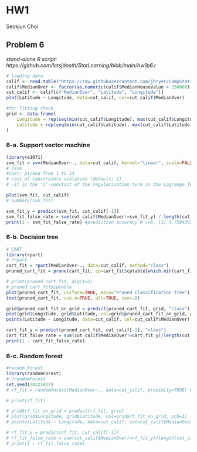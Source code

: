 # HW1

Seokjun Choi

## Problem 6

*stand-alone R script: https://github.com/letsjdosth/StatLearning/blob/main/hw1p6.r*

```r
# loading data
calif <- read.table("https://raw.githubusercontent.com/jbryer/CompStats/master/Data/cadata.dat",header = TRUE)
calif$MedianOver <- factor(as.numeric(calif$MedianHouseValue > 250000))
cut_calif <- calif[c("MedianOver", "Latitude", "Longitude")]
plot(Latitude ~ Longitude, data=cut_calif, col=cut_calif$MedianOver)

#for fitting check
grid <- data.frame(
    Longitude = rep(seq(min(cut_calif$Longitude), max(cut_calif$Longitude), length.out=100), each=100),
    Latitude = rep(seq(min(cut_calif$Latitude), max(cut_calif$Latitude), length.out=100), times=100)
)
```

### 6-a. Support vector machine
```r
library(e1071)
svm_fit = svm(MedianOver~., data=cut_calif, kernel="linear", scale=FALSE, cost=6)
# ?svm
#cost: picked from 1 to 13
# cost of constraints violation (default: 1)
# —it is the ‘C’-constant of the regularization term in the Lagrange formulation.
```
```r
plot(svm_fit, cut_calif)
# summary(svm_fit)
```

```r
svm_fit_y = predict(svm_fit, cut_calif[-1])
svm_fit_false_rate = sum(cut_calif$MedianOver!=svm_fit_y) / length(cut_calif$MedianOver)
print(1 - svm_fit_false_rate) #prediction accuracy # c=6, [1] 0.7584302
```


### 6-b. Decision tree


```r
# CART
library(rpart)
# ?rpart
cart_fit = rpart(MedianOver~., data=cut_calif, method="class")
pruned_cart_fit = prune(cart_fit, cp=cart_fit$cptable[which.min(cart_fit$cptable[,"xerror"]),"CP"])
```
```r
# print(pruned_cart_fit, digit=2)
# pruned_cart_fit$cptable
plot(pruned_cart_fit, uniform=TRUE, main="Pruned Classification Tree")
text(pruned_cart_fit, use.n=TRUE, all=TRUE, cex=.8)

grid$pruned_cart_fit_on_grid = predict(pruned_cart_fit, grid, "class")
plot(grid$Longitude, grid$Latitude, col=grid$pruned_cart_fit_on_grid, pch=1)
points(Latitude ~ Longitude, data=cut_calif, col=cut_calif$MedianOver)
```

```r
cart_fit_y = predict(pruned_cart_fit, cut_calif[-1], "class")
cart_fit_false_rate = sum(cut_calif$MedianOver!=cart_fit_y)/length(cut_calif$MedianOver)
print(1 - cart_fit_false_rate)
```

### 6-c. Random forest

```r
#random forest
library(randomForest)
# ?randomForest
set.seed(20221017)
# rf_fit = randomForest(MedianOver~., data=cut_calif, proximity=TRUE) #super time consuming, memory burst!!
```

```r
# print(rf_fit)

# grid$rf_fit_on_grid = predict(rf_fit, grid)
# plot(grid$Longitude, grid$Latitude, col=grid$rf_fit_on_grid, pch=1)
# points(Latitude ~ Longitude, data=cut_calif, col=cut_calif$MedianOver)
```
```r
# rf_fit_y = predict(rf_fit, cut_calif[-1])
# rf_fit_false_rate = sum(cut_calif$MedianOver!=rf_fit_y)/length(cut_calif$MedianOver)
# print(1 - rf_fit_false_rate)
```